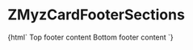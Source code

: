 
<Meta
  title="Myz/MyzCard/ZMyzCardFooterSections"
  component="z-myz-card-footer-sections"
/>

# ZMyzCardFooterSections

<Canvas>
  <Story name="ZMyzCardFooterSections">
    {html`
      <z-myz-card-footer-sections>
        <span slot="top">Top footer content</span>
        <span slot="bottom">Bottom footer content</span>
      </z-myz-card-footer-sections>
    `}
  </Story>
</Canvas>

<ArgsTable of="z-myz-card-footer-sections" />
